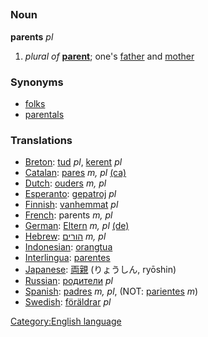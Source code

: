 =={{en}}==
[[Category:English language]]
===Noun===
'''parents''' ''pl''

#''plural of'' '''[[parent]]'''; one's [[father]] and [[mother]]
===Synonyms===
*[[folks]]
*[[parentals]]
===Translations===
*[[Breton]]: [[tud]] ''pl'', [[kerent]] ''pl''
*[[Catalan]]: [[pares]] ''m, pl'' [[:ca:pares|(ca)]]
*[[Dutch]]: [[ouders]] ''m, pl''
*[[Esperanto]]: [[gepatroj]] ''pl''
*[[Finnish]]: [[vanhemmat]] ''pl''
*[[French]]: parents ''m, pl''
*[[German]]: [[Eltern]] ''m, pl'' [[:ca:Eltern|(de)]]
*[[Hebrew]]: [[הורים]] ''m, pl''
*[[Indonesian]]: [[orangtua]]
*[[Interlingua]]: [[parentes]]
*[[Japanese]]: [[両親]] (りょうしん, ryōshin)
*[[Russian]]: [[родители]] ''pl''
*[[Spanish]]: [[padres]] ''m, pl'', (NOT: [[pariente]]s ''m'')
*[[Swedish]]: [[föräldrar]] ''pl''